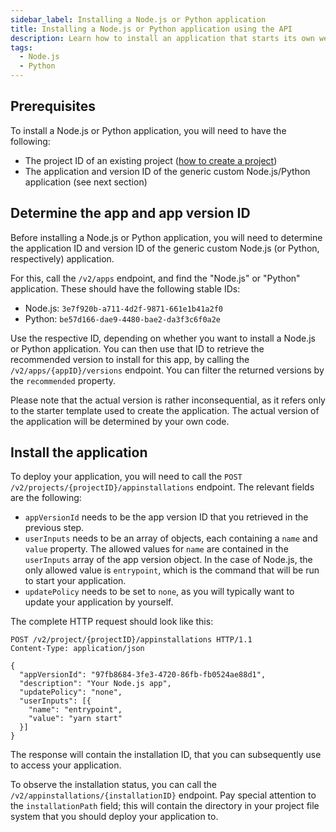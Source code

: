 ```yaml
---
sidebar_label: Installing a Node.js or Python application
title: Installing a Node.js or Python application using the API
description: Learn how to install an application that starts its own webserver (like Node.js or Python) via the mStudio API
tags:
  - Node.js
  - Python
---
```



## Prerequisites

To install a Node.js or Python application, you will need to have the following:

- The project ID of an existing project ([how to create a project](../create-project))
- The application and version ID of the generic custom Node.js/Python application (see next section)

## Determine the app and app version ID

Before installing a Node.js or Python application, you will need to determine the application ID and version ID of the generic custom Node.js (or Python, respectively) application.

For this, call the `/v2/apps` endpoint, and find the "Node.js" or "Python" application. These should have the following stable IDs:

- Node.js: `3e7f920b-a711-4d2f-9871-661e1b41a2f0`
- Python: `be57d166-dae9-4480-bae2-da3f3c6f0a2e`

Use the respective ID, depending on whether you want to install a Node.js or Python application. You can then use that ID to retrieve the recommended version to install for this app, by calling the `/v2/apps/{appID}/versions` endpoint. You can filter the returned versions by the `recommended` property.

Please note that the actual version is rather inconsequential, as it refers only to the starter template used to create the application. The actual version of the application will be determined by your own code.

## Install the application

To deploy your application, you will need to call the `POST /v2/projects/{projectID}/appinstallations` endpoint. The relevant fields are the following:

- `appVersionId` needs to be the app version ID that you retrieved in the previous step.
- `userInputs` needs to be an array of objects, each containing a `name` and `value` property. The allowed values for `name` are contained in the `userInputs` array of the app version object. In the case of Node.js, the only allowed value is `entrypoint`, which is the command that will be run to start your application.
- `updatePolicy` needs to be set to `none`, as you will typically want to update your application by yourself.

The complete HTTP request should look like this:

```http request
POST /v2/project/{projectID}/appinstallations HTTP/1.1
Content-Type: application/json

{
  "appVersionId": "97fb8684-3fe3-4720-86fb-fb0524ae88d1",
  "description": "Your Node.js app",
  "updatePolicy": "none",
  "userInputs": [{
    "name": "entrypoint",
    "value": "yarn start"
  }]
}
```

The response will contain the installation ID, that you can subsequently use to access your application.

<OperationHint tag="App" operation="app-request-appinstallation" />

To observe the installation status, you can call the `/v2/appinstallations/{installationID}` endpoint. Pay special attention to the `installationPath` field; this will contain the directory in your project file system that you should deploy your application to.
